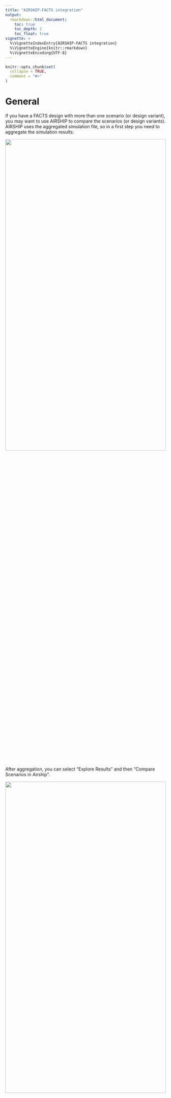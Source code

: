 ```yaml
---
title: "AIRSHIP-FACTS integration"
output:
  rmarkdown::html_document:
    toc: true
    toc_depth: 2
    toc_float: true
vignette: >
  %\VignetteIndexEntry{AIRSHIP-FACTS integration}
  %\VignetteEngine{knitr::rmarkdown}
  %\VignetteEncoding{UTF-8}
---
```


```r
knitr::opts_chunk$set(
  collapse = TRUE,
  comment = "#>"
)
```

# General

If you have a FACTS design with more than one scenario (or design variant), you may want to use AIRSHIP to compare the scenarios (or design variants). AIRSHIP uses the aggregated simulation file, so in a first step you need to aggregate the simulation results:

![](Images/Aggregate-FACTSIntegration.png){#id .class width=100% height=50%}

After aggregation, you can select "Explore Results" and then "Compare Scenarios in Airship".

![](Images/OpenInAirship-FACTSIntegration.png){#id .class width=100% height=50%}

FACTS will prompt you to choose an aggregated simulation file. Select the one you created previously and clock "Load".

![](Images/OpenAggregated-FACTSIntegration.png){#id .class width=100% height=50%}

FACTS will now open a Powershell terminal and run the required commands to run AIRSHIP and load the selected dataset. If this is your first time running AIRSHIP, you might have to install AIRSHIP, which should be done automatically, but might take a few minutes. If the terminal closes without opening AIRSHIP or errors, see the Troubleshooting section for more information. 

![](Images/Terminal-FACTSIntegration.png){#id .class width=100% height=50%}

Looking for more information on how to use AIRSHIP? Check out our examples that guide you through the usage and features step-by-step. You should start with [Example 1](https://el-meyer.github.io/airship/articles/Example1.html) and then go on to [Example 2](https://el-meyer.github.io/airship/articles/Example2.html), which is dedicated to FACTS data.


# Troubleshooting

We are aware of the following issues:

-) Some machines, especially ARM based Windows machines, require installation of [Rtools](https://cran.r-project.org/bin/windows/Rtools/) prior to being able to install AIRSHIP. Failure to install Rtools might results in an uninformative lazy-loading error when trying to install AIRSHIP.

-) Some machines have permission errors when installing new R packages. You can easily test this by opening RGui and trying to install any packages from CRAN. If you get a permission error, the folder that is selected for package installation is not writeable. Often this is automatically solved by downloading and installing RStudio and installing any package from CRAN through RStudio.

-) Sometimes, a lazy-load error appears related to some dependency not being installed properly. Try to re-install the dependency, restarting your machine might help. This is a common R issue. 

The easiest way to proceed if you have any issues with the AIRSHIP installation through the terminal is to open an instance of RGui or RStudio and try to install AIRSHIP manually using:

``` r
# install.packages("devtools")
devtools::install_github("el-meyer/airship@*release")
```

This will automatically install the latest stable release of AIRSHIP and throw readable error messages if the installation fails.

If you have troubles installing AIRSHIP and none of these solutions worked for you, please reach out to elias@berryconsultants.net, we are happy to help you.
